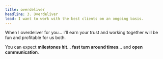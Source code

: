 ```yaml
---
title: overdeliver
headline: 3. Overdeliver
lead: I want to work with the best clients on an ongoing basis.
---
```


When I overdeliver for you... I'll earn your trust and working together will be fun and profitable for us both.

You can expect **milestones hit**... **fast turn around times**... and **open communication**.
